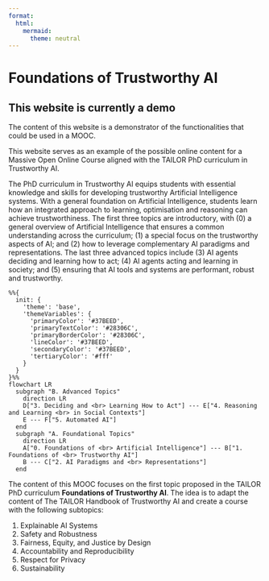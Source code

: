 ```yaml
---
format:
  html:
    mermaid:
      theme: neutral
---
```

# Foundations of Trustworthy AI {.unnumbered}

::: {.callout-note icon="true" collapse="false"}
# This website is currently a demo

The content of this website is a demonstrator of the functionalities that could
be used in a MOOC.
:::

This website serves as an example of the possible online content for a Massive
Open Online Course aligned with the TAILOR PhD curriculum in Trustworthy AI.

The PhD curriculum in Trustworthy AI equips students with essential knowledge
and skills for developing trustworthy Artificial Intelligence systems. With a
general foundation on Artificial Intelligence, students learn how an integrated
approach to learning, optimisation and reasoning can achieve trustworthiness.
The first three topics are introductory, with (0) a general overview of
Artificial Intelligence that ensures a common understanding across the
curriculum; (1) a special focus on the trustworthy aspects of AI; and (2) how
to leverage complementary AI paradigms and representations. The last three
advanced topics include (3) AI agents deciding and learning how to act; (4) AI
agents acting and learning in society; and (5) ensuring that AI tools and
systems are performant, robust and trustworthy.

```mermaid
%%{
  init: {
    'theme': 'base',
    'themeVariables': {
      'primaryColor': '#37BEED',
      'primaryTextColor': '#28306C',
      'primaryBorderColor': '#28306C',
      'lineColor': '#37BEED',
      'secondaryColor': '#37BEED',
      'tertiaryColor': '#fff'
    }
  }
}%%
flowchart LR
  subgraph "B. Advanced Topics"
    direction LR
    D["3. Deciding and <br> Learning How to Act"] --- E["4. Reasoning and Learning <br> in Social Contexts"]
    E --- F["5. Automated AI"]
  end
  subgraph "A. Foundational Topics"
    direction LR
    A["0. Foundations of <br> Artificial Intelligence"] --- B["1. Foundations of <br> Trustworthy AI"]
    B --- C["2. AI Paradigms and <br> Representations"]
  end
```

The content of this MOOC focuses on the first topic proposed in the TAILOR PhD
curriculum **Foundations of Trustworthy AI**. The idea is to adapt the
content of The TAILOR Handbook of Trustworthy AI and create a course with the
following subtopics:

1. Explainable AI Systems
2. Safety and Robustness
3. Fairness, Equity, and Justice by Design
4. Accountability and Reproducibility
5. Respect for Privacy
6. Sustainability

